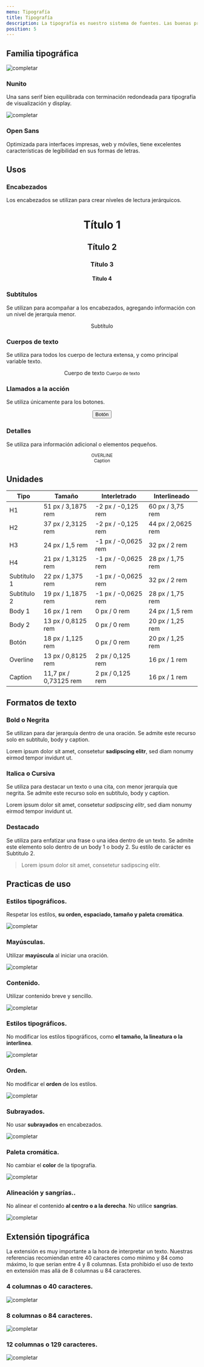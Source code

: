```yaml
---
menu: Tipografía
title: Tipografía
description: La tipografía es nuestro sistema de fuentes. Las buenas prácticas ayudan a presentar el contenido de manera clara y eficiente.
position: 5
---
```


## Familia tipográfica

<Row>
<Col items={2}>

![completar](/guía-de-estilos/tipografía/nunito.svg)
### Nunito
Una sans serif bien equilibrada con terminación redondeada para tipografía de visualización y display.

</Col>
<Col items={2}>

![completar](/guía-de-estilos/tipografía/open-sans.svg)
### Open Sans
Optimizada para interfaces impresas, web y móviles, tiene excelentes características de legibilidad en sus formas de letras.

</Col>
</Row>

## Usos

<Row>
<Col items={2}>

### Encabezados
Los encabezados se utilizan para crear niveles de lectura jerárquicos.

</Col>
<Col items={2}>
<Example align="center">

<h1>Título 1</h1>
<h2>Título 2</h2>
<h3>Título 3</h3>
<h4>Título 4</h4>

</Example>
</Col>
</Row>

<Row>
<Col items={2}>

### Subtítulos
Se utilizan para acompañar a los encabezados, agregando información con un nivel de jerarquía menor.

</Col>
<Col items={2}>
<Example align="center">
  
<div className="lead">Subtítulo</div>

</Example>
</Col>
</Row>

<Row>
<Col items={2}>

### Cuerpos de texto
Se utiliza para todos los cuerpo de lectura extensa, y como principal variable texto.

</Col>
<Col items={2}>
<Example align="center">

Cuerpo de texto
<small>Cuerpo de texto</small>

</Example>
</Col>
</Row>

<Row>
<Col items={2}>

### Llamados a la acción
Se utiliza únicamente para los botones.

</Col>
<Col items={2}>
<Example align="center">
  
<button className="btn btn-link">Botón</button>

</Example>
</Col>
</Row>

<Row>
<Col items={2}>

### Detalles
Se utiliza para información adicional o elementos pequeños.

</Col>
<Col items={2}>
<Example align="center">

<small>OVERLINE</small>
<br />
<small>Caption</small>

</Example>
</Col>
</Row>

## Unidades 

| Tipo        | Tamaño                | Interletrado        | Interlineado       |
|-------------|-----------------------|---------------------|--------------------|
| H1          | 51 px / 3,1875 rem    | -2 px / -0,125 rem  | 60 px / 3,75 rem   |
| H2          | 37 px / 2,3125 rem    | -2 px / -0,125 rem  | 44 px / 2,0625 rem |
| H3          | 24 px / 1,5 rem       | -1 px / -0,0625 rem | 32 px / 2 rem      |
| H4          | 21 px / 1,3125 rem    | -1 px / -0,0625 rem | 28 px / 1,75 rem   |
| Subtitulo 1 | 22 px / 1,375 rem     | -1 px / -0,0625 rem | 32 px / 2 rem      |
| Subtitulo 2 | 19 px / 1,1875 rem    | -1 px / -0,0625 rem | 28 px / 1,75 rem   |
| Body 1      | 16 px / 1 rem         | 0 px / 0 rem        | 24 px / 1,5 rem    |
| Body 2      | 13 px / 0,8125 rem    | 0 px / 0 rem        | 20 px / 1,25 rem   |
| Botón       | 18 px / 1,125 rem     | 0 px / 0 rem        | 20 px / 1,25 rem   |
| Overline    | 13 px / 0,8125 rem    | 2 px / 0,125 rem    | 16 px / 1 rem      |
| Caption     | 11,7 px / 0,73125 rem | 2 px / 0,125 rem    | 16 px / 1 rem      |

## Formatos de texto

<Row>
<Col items={2}>

### Bold o Negrita
Se utilizan para dar jerarquía dentro de una oración. Se admite este recurso solo en subtítulo, body y caption.

</Col>
<Col items={2}>
<Example>

Lorem ipsum dolor sit amet, consetetur **sadipscing elitr**, sed diam nonumy eirmod tempor invidunt ut.

</Example>
</Col>
</Row>

<Row>
<Col items={2}>

### Italica o Cursiva
Se utiliza para destacar un texto o una cita, con menor jerarquía que negrita. Se admite este recurso solo en subtítulo, body y caption.

</Col>
<Col items={2}>
<Example>

Lorem ipsum dolor sit amet, consetetur *sadipscing elitr*, sed diam nonumy eirmod tempor invidunt ut.

</Example>
</Col>
</Row>

<Row>
<Col items={2}>

### Destacado
Se utiliza para enfatizar una frase o una idea dentro de un texto. Se admite este elemento solo dentro de un body 1 o body 2. Su estilo de carácter es Subtitulo 2.

</Col>
<Col items={2}>
<Example>

> Lorem ipsum dolor sit amet, consetetur sadipscing elitr.

</Example>
</Col>
</Row>

## Practicas de uso

<Row>
<Col items={2}>

### Estilos tipográficos.
Respetar los estilos, **su orden, espaciado, tamaño y paleta cromática**.

</Col>
<Col items={2}>

![completar](/guía-de-estilos/tipografía/bueno-uso-1.svg)

</Col>
</Row>

<Row>
<Col items={2}>

### Mayúsculas.
Utilizar **mayúscula** al iniciar una oración.

</Col>
<Col items={2}>

![completar](/guía-de-estilos/tipografía/bueno-uso-2.svg)

</Col>
</Row>

<Row>
<Col items={2}>

### Contenido.
Utilizar contenido breve y sencillo.

</Col>
<Col items={2}>

![completar](/guía-de-estilos/tipografía/bueno-uso-3.svg)

</Col>
</Row>

<Row>
<Col items={2}>

### Estilos tipográficos.
No modificar los estilos tipográficos, como **el tamaño, la lineatura o la interlinea**.

</Col>
<Col items={2}>

![completar](/guía-de-estilos/tipografía/mal-uso-1.svg)

</Col>
</Row>

<Row>
<Col items={2}>

### Orden.
No modificar el **orden** de los estilos.

</Col>
<Col items={2}>

![completar](/guía-de-estilos/tipografía/mal-uso-2.svg)

</Col>
</Row>

<Row>
<Col items={2}>

### Subrayados.
No usar **subrayados** en encabezados.

</Col>
<Col items={2}>

![completar](/guía-de-estilos/tipografía/mal-uso-3.svg)

</Col>
</Row>

<Row>
<Col items={2}>

### Paleta cromática.
No cambiar el **color** de la tipografía.

</Col>
<Col items={2}>

![completar](/guía-de-estilos/tipografía/mal-uso-4.svg)

</Col>
</Row>

<Row>
<Col items={2}>

### Alineación y sangrías..
No alinear el contenido **al centro o a la derecha**. No utilice **sangrías**.

</Col>
<Col items={2}>

![completar](/guía-de-estilos/tipografía/mal-uso-5.svg)

</Col>
</Row>

## Extensión tipográfica
La extensión es muy importante a la hora de interpretar un texto. Nuestras referencias recomiendan entre 40 caracteres como mínimo y 84 como máximo, lo que serian entre 4 y 8 columnas. Esta prohibido el uso de texto en extensión mas allá de 8 columnas u 84 caracteres.

### 4 columnas o 40 caracteres.
![completar](/guía-de-estilos/tipografía/extensión-1.svg)

### 8 columnas o 84 caracteres.
![completar](/guía-de-estilos/tipografía/extensión-2.svg)

### 12 columnas o 129 caracteres.
![completar](/guía-de-estilos/tipografía/extensión-3.svg)